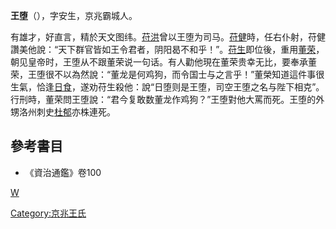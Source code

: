 '''王堕'''（{{bd|？||356年|1月||catIdx=W王}}），字安生，京兆霸城人。

有雄才，好直言，精於天文图纬。[[苻洪|苻洪]]曾以王堕为司马。[[苻健|苻健]]時，任右仆射，苻健讚美他說：“天下群官皆如王令君者，阴阳曷不和乎！”。[[苻生|苻生]]即位後，重用[[董荣|董荣]]，朝见皇帝时，王堕从不跟董荣说一句话。有人勸他現在董荣贵幸无比，要奉承董荣，王堕很不以為然說：“董龙是何鸡狗，而令国士与之言乎！”董榮知道這件事很生氣，恰逢[[日食|日食]]，遂劝苻生殺他：說“日堕则是王堕，司空王堕之名与陛下相克”。行刑時，董荣問王堕說：“君今复敢数董龙作鸡狗？”王堕對他大罵而死。王堕的外甥洛州刺史[[杜郁|杜郁]]亦株連死。

==參考書目==
*《資治通鑑》卷100

[[category:五胡十六國人物|W]]
[[Category:京兆王氏|Category:京兆王氏]]